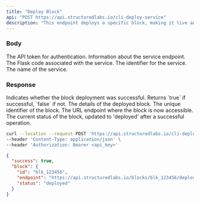 ```yaml
---
title: "Deploy Block"
api: "POST https://api.structuredlabs.io/cli-deploy-service"
description: "This endpoint deploys a specific block, making it live and ready to use."
---
```


### Body

<ParamField query="apiToken" type="string" optional="false">
  The API token for authentication.
</ParamField>

<ParamField query="endpointInfo" type="object" optional="false">
  Information about the service endpoint.
</ParamField>

<ParamField query="flaskCode" type="string" optional="false">
  The Flask code associated with the service.
</ParamField>

<ParamField query="id" type="string" optional="false">
  The identifier for the service.
</ParamField>

<ParamField query="serviceName" type="string" optional="false">
  The name of the service.
</ParamField>

### Response

<ResponseField name="success" type="boolean">
  Indicates whether the block deployment was successful. Returns `true` if successful, `false` if not.
</ResponseField>
<ResponseField name="block" type="object">
The details of the deployed block.

<Expandable title="Toggle object">
<ResponseField name="id" type="string">
  The unique identifier of the block.
</ResponseField>
<ResponseField name="endpoint" type="string">
  The URL endpoint where the block is now accessible.
</ResponseField>
<ResponseField name="status" type="string">
  The current status of the block, updated to 'deployed' after a successful operation.
</ResponseField>
</Expandable>
</ResponseField>

<RequestExample>

```bash Example Request
curl --location --request POST 'https://api.structuredlabs.io/cli-deploy-service' \
--header 'Content-Type: application/json' \
--header 'Authorization: Bearer <api_key>'
```

</RequestExample>

<ResponseExample>

```json Response
{
  "success": true,
  "block": {
    "id": "blk_123456",
    "endpoint": "https://api.structuredlabs.io/blocks/blk_123456/deploy",
    "status": "deployed"
  }
}
```

</ResponseExample>
